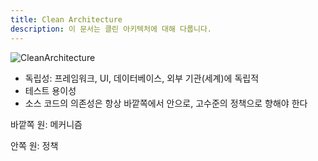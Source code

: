 ```yaml
---
title: Clean Architecture
description: 이 문서는 클린 아키텍처에 대해 다룹니다.
---
```




![CleanArchitecture](assets/CleanArchitecture.jpg)

- 독립성: 프레임워크, UI, 데이터베이스, 외부 기관(세계)에 독립적
- 테스트 용이성
- 소스 코드의 의존성은 항상 바깥쪽에서 안으로, 고수준의 정책으로 향해야 한다

바깥쪽 원: 메커니즘

안쪽 원: 정책
